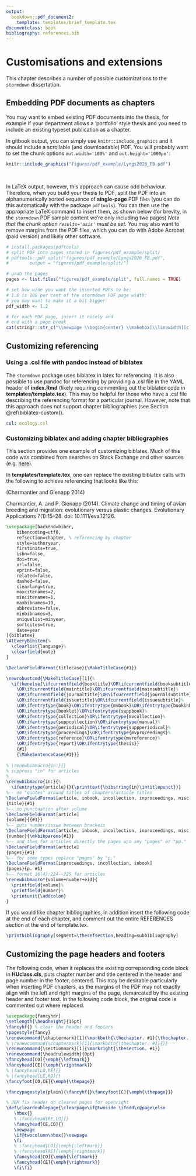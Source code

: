 ```yaml
---
output:
  bookdown::pdf_document2: 
    template: templates/brief_template.tex
documentclass: book
bibliography: references.bib
---
```

  
# Customisations and extensions

This chapter describes a number of possible customizations to the `stormdown` dissertation. 

## Embedding PDF documents as chapters

You may want to embed existing PDF documents into the thesis, for example if your department allows a 'portfolio' style thesis and you need to include an existing typeset publication as a chapter. 

In gitbook output, you can simply use `knitr::include_graphics` and it should include a scrollable (and downloadable) PDF.
You will probably want to set the chunk options `out.width='100%'` and `out.height='1000px'`:

```r
knitr::include_graphics("figures/pdf_example/Lyngs2020_FB.pdf")
```
<br>

In LaTeX output, however, this approach can cause odd behaviour.
Therefore, when you build your thesis to PDF, split the PDF into an alphanumerically sorted sequence of **single-page** PDF files (you can do this automatically with the package `pdftools`).
You can then use the appropriate LaTeX command to insert them, as shown below (for brevity, in the `stormdown` PDF sample content we're only including two pages)
*Note that the chunk option `results='asis'` must be set.*
You may also want to remove margins from the PDF files, which you can do with Adobe Acrobat (paid version) and likely other software.

```r
# install.packages(pdftools)
# split PDF into pages stored in figures/pdf_example/split/
# pdftools::pdf_split("figures/pdf_example/Lyngs2020_FB.pdf",
#        output = "figures/pdf_example/split/")

# grab the pages
pages <- list.files("figures/pdf_example/split", full.names = TRUE)

# set how wide you want the inserted PDFs to be: 
# 1.0 is 100 per cent of the stormdown PDF page width;
# you may want to make it a bit bigger
pdf_width <- 1.2

# for each PDF page, insert it nicely and
# end with a page break
cat(stringr::str_c("\\newpage \\begin{center} \\makebox[\\linewidth][c]{\\includegraphics[width=", pdf_width, "\\linewidth]{", pages, "}} \\end{center}"))
```

## Customizing referencing 

### Using a .csl file with pandoc instead of biblatex

The `stormdown` package uses biblatex in latex for referencing. 
It is also possible to use pandoc for referencing by providing a .csl file in the YAML header of **index.Rmd** (likely requiring commenting out the biblatex code in **templates/template.tex**). 
This may be helpful for those who have a .csl file describing the referencing format for a particular journal. 
However, note that this approach does not support chapter bibliographies (see Section \@ref(biblatex-custom)).

```YAML
csl: ecology.csl
```

### Customizing biblatex and adding chapter bibliographies {#biblatex-custom}

This section provides one example of customizing biblatex. Much of this code was combined from searches on Stack Exchange and other sources (e.g. [here](https://tex.stackexchange.com/questions/10682/suppress-in-biblatex)).

In **templates/template.tex**, one can replace the existing biblatex calls with the following to achieve referencing that looks like this: 

(Charmantier and Gienapp 2014)

Charmantier, A. and P. Gienapp (2014). Climate change and timing of avian breeding and migration: evolutionary versus plastic changes. Evolutionary Applications 7(1):15–28. doi: 10.1111/eva.12126.


```latex
\usepackage[backend=biber,
    bibencoding=utf8,
    refsection=chapter, % referencing by chapter
    style=authoryear, 
    firstinits=true,
    isbn=false,
    doi=true,
    url=false,
    eprint=false,
    related=false,
    dashed=false,
    clearlang=true,
    maxcitenames=2,
    mincitenames=1,
    maxbibnames=10,
    abbreviate=false,
    minbibnames=3,
    uniquelist=minyear,
    sortcites=true,
    date=year
]{biblatex}
\AtEveryBibitem{%
  \clearlist{language}%
  \clearfield{note}
}

\DeclareFieldFormat{titlecase}{\MakeTitleCase{#1}}

\newrobustcmd{\MakeTitleCase}[1]{%
  \ifthenelse{\ifcurrentfield{booktitle}\OR\ifcurrentfield{booksubtitle}%
    \OR\ifcurrentfield{maintitle}\OR\ifcurrentfield{mainsubtitle}%
    \OR\ifcurrentfield{journaltitle}\OR\ifcurrentfield{journalsubtitle}%
    \OR\ifcurrentfield{issuetitle}\OR\ifcurrentfield{issuesubtitle}%
    \OR\ifentrytype{book}\OR\ifentrytype{mvbook}\OR\ifentrytype{bookinbook}%
    \OR\ifentrytype{booklet}\OR\ifentrytype{suppbook}%
    \OR\ifentrytype{collection}\OR\ifentrytype{mvcollection}%
    \OR\ifentrytype{suppcollection}\OR\ifentrytype{manual}%
    \OR\ifentrytype{periodical}\OR\ifentrytype{suppperiodical}%
    \OR\ifentrytype{proceedings}\OR\ifentrytype{mvproceedings}%
    \OR\ifentrytype{reference}\OR\ifentrytype{mvreference}%
    \OR\ifentrytype{report}\OR\ifentrytype{thesis}}
    {#1}
    {\MakeSentenceCase{#1}}}
    
% \renewbibmacro{in:}{}
% suppress "in" for articles
% 
\renewbibmacro{in:}{%
  \ifentrytype{article}{}{\printtext{\bibstring{in}\intitlepunct}}}
%-- no "quotes" around titles of chapters/article titles
\DeclareFieldFormat[article, inbook, incollection, inproceedings, misc, thesis, unpublished]
{title}{#1}
%-- no punctuation after volume
\DeclareFieldFormat[article]
{volume}{{#1}}
%-- puts number/issue between brackets
\DeclareFieldFormat[article, inbook, incollection, inproceedings, misc, thesis, unpublished]
{number}{\mkbibparens{#1}} 
%-- and then for articles directly the pages w/o any "pages" or "pp." 
\DeclareFieldFormat[article]
{pages}{#1}
%-- for some types replace "pages" by "p."
\DeclareFieldFormat[inproceedings, incollection, inbook]
{pages}{p. #1}
%-- format 16(4):224--225 for articles
\renewbibmacro*{volume+number+eid}{
  \printfield{volume}%
  \printfield{number}%
  \printunit{\addcolon}
}
```

If you would like chapter bibliographies, in addition insert the following code at the end of each chapter, and comment out the entire REFERENCES section at the end of template.tex.

```latex
\printbibliography[segment=\therefsection,heading=subbibliography]
```

## Customizing the page headers and footers

The following code, when it replaces the existing correpsonding code block in **HUclass.cls**, puts chapter number and title centered in the header and page number in the footer, centered. 
This may be desirable particularly when inserting PDF chapters, as the margins of the PDF may not exactly align with the left and right margins of the page, demarcated by the existing header and footer text. 
In the following code block, the original code is commented out where replaced.

```latex
\usepackage{fancyhdr}
\setlength{\headheight}{15pt}
\fancyhf{} % clear the header and footers
\pagestyle{fancy}
\renewcommand{\chaptermark}[1]{\markboth{\thechapter. #1}{\thechapter. #1}}
% \renewcommand{\chaptermark}[1]{\markboth{\thechapter. #1}{}}
\renewcommand{\sectionmark}[1]{\markright{\thesection. #1}}
\renewcommand{\headrulewidth}{0pt}
\fancyhead[CO]{\emph{\leftmark}}
\fancyhead[CE]{\emph{\rightmark}}
% \fancyhead[LO,RE]{}
% \fancyhead[LE,RO]{}
\fancyfoot[CO,CE]{\emph{\thepage}}

\fancypagestyle{plain}{\fancyhf{}\fancyfoot[C]{\emph{\thepage}}}

% JEM fix header on cleared pages for openright
\def\cleardoublepage{\clearpage\if@twoside \ifodd\c@page\else
   \hbox{}
   % \fancyhead[RE,LO]{}
   \fancyhead[CE,CO]{}
   \newpage
   \if@twocolumn\hbox{}\newpage
   \fi
   % \fancyhead[LO]{\emph{\leftmark}} 
   % \fancyhead[RE]{\emph{\rightmark}} 
   \fancyhead[CO]{\emph{\leftmark}} 
   \fancyhead[CE]{\emph{\rightmark}} 
   \fi\fi}
```
